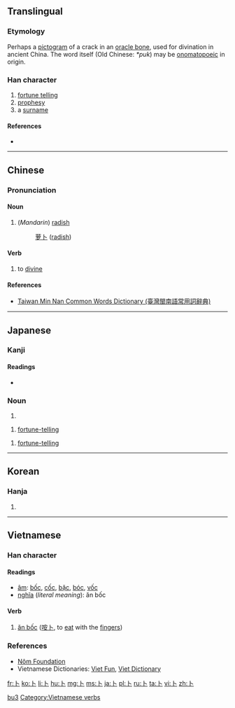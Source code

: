 {{also|蔔|ト}}
==Translingual==
{{stroke order|strokes=2}}
{{stroke order|type=animate}}

===Etymology===
Perhaps a [[%E8%B1%A1%E5%BD%A2|pictogram]] of a crack in an [http://en.wikipedia.org/wiki/Oracle_bone oracle bone], used for divination in ancient China. The word itself (Old Chinese: ''*puk'') may be [[onomatopoeia|onomatopoeic]] in origin.

===Han character===
{{Han char|rn=25|rad=卜|as=00|sn=2|four=2300<sub>0</sub>|canj=卜 (Y)|ids=⿰[[丨]][[丶]]}}

# [[fortune telling]]
# [[prophesy]]
# a [[surname]]

====References====
* {{Han ref|kx=0157.250|dkj=02774|dj=0361.150|hdz=10091.110|uh=535C|ud=21340|bh=A452|bd=42066}}

----

==Chinese==
{{zh-forms}}

===Pronunciation===
{{zh-pron
|m=bǔ,bó,bo
|c=buk1
|h=pfs=puk
|mn=pok/poh
|w=
|mc=y
|oc=y
|ma=|ma2=
|cat=n
}}

====Noun====
{{zh-noun|s|pin=[[bo]] or [[bó]]|pint=bo|tra=蔔|sim=卜}}

# (''Mandarin'') {{context|literary|lang=cmn|sort=bo}} [[radish]]
#: [[萝卜]] ([[radish]])

====Verb====
{{cmn-verb|ts|pin=bǔ|pint=bu3}}

# {{context|literary|lang=cmn}} to [[divine]]

====References====
*[http://twblg.dict.edu.tw/holodict_new/result_detail.jsp?n_no=64&curpage=1&sample=%E5%8D%9C&radiobutton=1&querytarget=1&limit=20&pagenum=1&rowcount=4 Taiwan Min Nan Common Words Dictionary (臺灣閩南語常用詞辭典)]

[[Category:Mandarin literary terms|bu3]]

----

==Japanese==
===Kanji===
{{ja-kanji|grade=8|rs=卜00}}

====Readings====
* {{ja-readings|on=[[ぼく]] (boku)|kun=[[うらなう]] (uranau), [[うらない]] (uranai)}}

===Noun===
{{ja-noun|うらない}} 

# {{alternative form of|占い|lang=ja}}

{{ja-noun|ぼく}} 

# {{context|archaic|lang=ja|sort=ほく'}} [[fortune-telling]]

{{ja-noun|うら}} 

# {{context|archaic|lang=ja|sort=うら}} [[fortune-telling]]

----

==Korean==
===Hanja===
{{ko-hanja|hangeul=복|rv=bok|mr=pok|y=pok}}

# {{defn|lang=ko|sort=卜00}}

----

==Vietnamese==
===Han character===
{{vi-hantu|rs=卜00}}

====Readings====
* [[音読|âm]]: [[bốc]], [[cốc]], [[bặc]], [[bóc]], [[vốc]]
* [[意義|nghĩa]] (''literal meaning''): ăn bốc

====Verb====
{{head|vi|verb|sc=Hant}}{{attention|vi|may need inflection template}}

# [[ăn bốc]] ([[咹卜]], to [[eat]] with the [[fingers]])

===References===
* [http://nomfoundation.org/common/nom_details.php?codepoint=535c Nôm Foundation]
* Vietnamese Dictionaries: [http://dict.vietfun.com Viet Fun], [http://www.vietdictionary.com Viet Dictionary]

[[Category:Vietnamese verbs]]

[[Category:CJKV radicals| ]]

[[fr:卜]]
[[ko:卜]]
[[li:卜]]
[[hu:卜]]
[[mg:卜]]
[[ms:卜]]
[[ja:卜]]
[[pl:卜]]
[[ru:卜]]
[[ta:卜]]
[[vi:卜]]
[[zh:卜]]